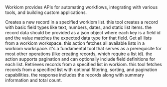 Workiom provides APIs for automating workflows, integrating with
    various tools, and building custom applications.

<Accordion title="Create record">
Creates a new record in a specified workiom list. this tool creates a record with basic field types like text, numbers, dates, and static list items. the record data should be provided as a json object where each key is a field id and the value matches the expected data type for that field.
</Accordion>

<Accordion title="Get all lists">
Get all lists from a workiom workspace. this action fetches all available lists in a workiom workspace. it's a fundamental tool that serves as a prerequisite for most other operations (like creating records, which require a list id). the action supports pagination and can optionally include field definitions for each list.
</Accordion>

<Accordion title="Get records">
Retrieves records from a specified list in workiom. this tool fetches records from a specified list with optional filtering, sorting, and pagination capabilities. the response includes the records along with summary information and total count.
</Accordion>

